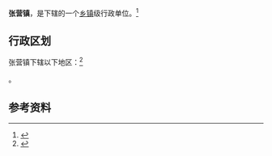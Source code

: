 {{中国乡级行政区|14/08/81/106/000}}

'''张营镇'''，是{{PRC admin/fullname|14/08/81/106/000|3}}下辖的一个[[乡镇|乡镇]]级行政单位。<ref>{{PRC admin/ref sgc|{{PRC admin/parent|14/08/81/106/000}}}}</ref>

== 行政区划 ==

张营镇下辖以下地区：<ref>{{PRC admin/ref sgc|14/08/81/106/000}}</ref>

{{PRC admin/children|14/08/81/106/000}}。

== 参考资料 ==

{{reflist}}

{{行政区划小作品}}
{{PRC admin/navcat|14/08/81/106/000}}